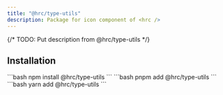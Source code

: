 ```yaml
---
title: "@hrc/type-utils"
description: Package for icon component of <hrc />
---
```



{/* TODO: Put description from @hrc/type-utils */}

## Installation

<Tabs>
  <TabItem label="npm">
    ```bash
    npm install @hrc/type-utils
    ```
  </TabItem>
  <TabItem label="pnpm">
    ```bash
    pnpm add @hrc/type-utils
    ```
  </TabItem>
  <TabItem label="yarn">
    ```bash
    yarn add @hrc/type-utils
    ```
  </TabItem>
</Tabs>

